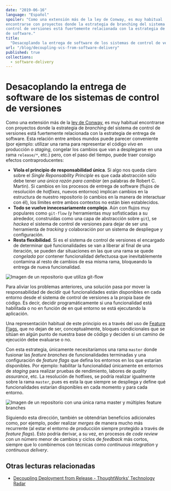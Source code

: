 ```yaml
---
date: "2019-06-16"
language: "Español"
spoiler: "Como una extensión más de la ley de Conway, es muy habitual
encontrarse con proyectos donde la estrategia de branching del sistema de
control de versiones está fuertemente relacionada con la estrategia de entrega
de software."
title:
  "Desacoplando la entrega de software de los sistemas de control de versiones"
url: "/blog/decoupling-vcs-from-software-delivery"
published: true
collections:
  - software-delivery
---
```


# Desacoplando la entrega de software de los sistemas de control de versiones

Como una extensión más de la
[ley de Conway](https://es.wikipedia.org/wiki/Ley_de_Conway), es muy habitual
encontrarse con proyectos donde la estrategia de _branching_ del sistema de
control de versiones está fuertemente relacionada con la estrategia de entrega
de software. Esta relación entre ambos mundos puede parecer conveniente (por
ejemplo: utilizar una rama para representar el código _vivo_ en producción o
_staging_, congelar los cambios que van a desplegarse en una rama `release/*`,
etc.) pero, con el paso del tiempo, puede traer consigo efectos
contraproducentes:

- **Viola el principio de responsabilidad única**. Si algo nos queda claro sobre
  el _Single Reponsability Principle_ es que cada abstracción sólo debe tener
  _una única razón para cambiar_ (en palabras de Robert C. Martin). Si cambios
  en los procesos de entrega de software (flujos de resolución de _hotfixes_,
  nuevos entornos) implican cambios en la estructura de nuestro repositorio (o
  cambios en la manera de interactuar con él), los límites entre ambos contextos
  no están bien establecidos.
- **Todo se vuelve innecesariamente complejo**. Aún con flujos muy populares
  como `git-flow` (y herramientas muy sofisticadas a su alrededor, construidas
  como una capa de abstracción sobre `git`), se _hackea_ el sistema de control
  de versiones para dejar de ser una herramienta de _tracking_ y colaboración
  por un sistema de despliegue y configuración.
- **Resta flexibilidad**. Si es el sistema de control de versiones el encargado
  de determinar qué funcionalidades se van a liberar al final de una iteración,
  se pueden dar situaciones en las que una rama se quede _congelada_ por
  contener funcionalidad defectuosa que inevitablemente contamina al resto de
  cambios de esa misma rama, bloqueando la entrega de nueva funcionalidad.

![Imagen de un repositorio que utiliza git-flow](/static/articles/decoupling-vcs-from-software-delivery/git-flow.jpg "Este repositorio utiliza el sistema de control de versiones como una herramienta de entrega de software para la próxima iteración (aplicando un flujo similar a git-flow)")

Para aliviar los problemas anteriores, una solución pasa por mover la
responsabilidad de decidir qué funcionalidades están disponibles en cada entorno
desde el sistema de control de versiones a la propia base de código. Es decir,
decidir programáticamente si una funcionalidad está habilitada o no en función
de en qué entorno se está ejecutando la aplicación.

Una representación habitual de este principio es a través del uso de
[Feature Flags](https://featureflags.io), que no dejan de ser, conceptualmente,
bloques condicionales que se sitúan en algún punto de nuestra base de código y
deciden si un camino de ejecución debe evaluarse o no.

Con esta estrategia, únicamente necesitaríamos una rama `master` donde fusionar
las _feature branches_ de funcionalidades terminadas y una configuración de
_feature flags_ que defina los entornos en los que estarían disponibles. Por
ejemplo: habilitar la funcionalidad únicamente en entornos de _staging_ para
realizar pruebas de rendimiento, labores de _quality assurance_, etc. La
resolución de hotfixes, se podría realizar igualmente sobre la rama `master`,
pues es esta la que siempre se despliega y define qué funcionalidades estarían
disponibles en cada momento y para cada entorno.

![Imagen de un repositorio con una única rama master y múltiples feature branches](/static/articles/decoupling-vcs-from-software-delivery/with-feature-flags.jpg "En este ejemplo, el repositorio es agnóstico de la capa de entrega de software, que estará gestionada por la propia base de código mediante el uso de feature toggles.")

Siguiendo esta dirección, también se obtendrían beneficios adicionales como, por
ejemplo, poder realizar _merges_ de manera mucho más recurrente (al estar el
entorno de producción siempre protegido a través de _feature flags_). Esto
podría derivar, a su vez, en procesos de _code review_ con un número menor de
cambios y ciclos de _feedback_ más cortos, siempre que lo combinemos con
técnicas como _continuous integration_ y _continuous delivery_.

## Otras lecturas relacionadas

- [Decoupling Deployment from Release - ThoughtWorks’ Technology Radar](https://www.thoughtworks.com/radar/techniques/decoupling-deployment-from-release)
